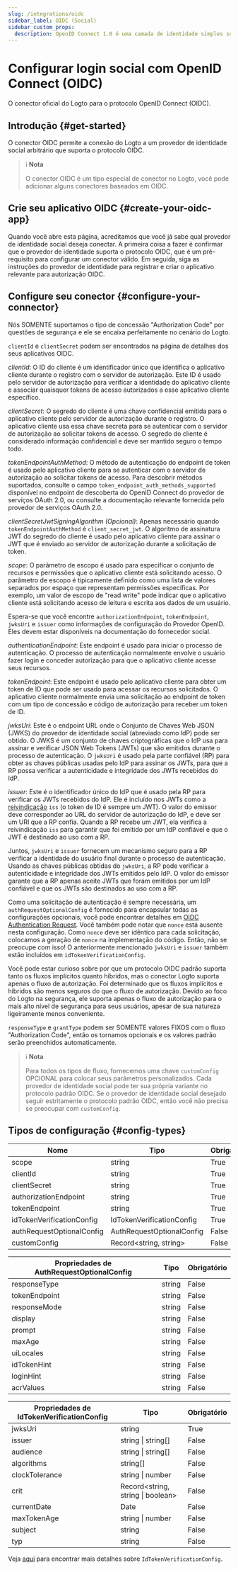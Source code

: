 ```yaml
---
slug: /integrations/oidc
sidebar_label: OIDC (Social)
sidebar_custom_props:
  description: OpenID Connect 1.0 é uma camada de identidade simples sobre o protocolo OAuth 2.0.
---
```



# Configurar login social com OpenID Connect (OIDC)

O conector oficial do Logto para o protocolo OpenID Connect (OIDC).

<GuideTip />

## Introdução \{#get-started}

O conector OIDC permite a conexão do Logto a um provedor de identidade social arbitrário que suporta o protocolo OIDC.

> ℹ️ **Nota**
>
> O conector OIDC é um tipo especial de conector no Logto, você pode adicionar alguns conectores baseados em OIDC.

## Crie seu aplicativo OIDC \{#create-your-oidc-app}

Quando você abre esta página, acreditamos que você já sabe qual provedor de identidade social deseja conectar. A primeira coisa a fazer é confirmar que o provedor de identidade suporta o protocolo OIDC, que é um pré-requisito para configurar um conector válido. Em seguida, siga as instruções do provedor de identidade para registrar e criar o aplicativo relevante para autorização OIDC.

## Configure seu conector \{#configure-your-connector}

Nós SOMENTE suportamos o tipo de concessão "Authorization Code" por questões de segurança e ele se encaixa perfeitamente no cenário do Logto.

`clientId` e `clientSecret` podem ser encontrados na página de detalhes dos seus aplicativos OIDC.

_clientId_: O ID do cliente é um identificador único que identifica o aplicativo cliente durante o registro com o servidor de autorização. Este ID é usado pelo servidor de autorização para verificar a identidade do aplicativo cliente e associar quaisquer tokens de acesso autorizados a esse aplicativo cliente específico.

_clientSecret_: O segredo do cliente é uma chave confidencial emitida para o aplicativo cliente pelo servidor de autorização durante o registro. O aplicativo cliente usa essa chave secreta para se autenticar com o servidor de autorização ao solicitar tokens de acesso. O segredo do cliente é considerado informação confidencial e deve ser mantido seguro o tempo todo.

_tokenEndpointAuthMethod_: O método de autenticação do endpoint de token é usado pelo aplicativo cliente para se autenticar com o servidor de autorização ao solicitar tokens de acesso. Para descobrir métodos suportados, consulte o campo `token_endpoint_auth_methods_supported` disponível no endpoint de descoberta do OpenID Connect do provedor de serviços OAuth 2.0, ou consulte a documentação relevante fornecida pelo provedor de serviços OAuth 2.0.

_clientSecretJwtSigningAlgorithm (Opcional)_: Apenas necessário quando `tokenEndpointAuthMethod` é `client_secret_jwt`. O algoritmo de assinatura JWT do segredo do cliente é usado pelo aplicativo cliente para assinar o JWT que é enviado ao servidor de autorização durante a solicitação de token.

_scope_: O parâmetro de escopo é usado para especificar o conjunto de recursos e permissões que o aplicativo cliente está solicitando acesso. O parâmetro de escopo é tipicamente definido como uma lista de valores separados por espaço que representam permissões específicas. Por exemplo, um valor de escopo de "read write" pode indicar que o aplicativo cliente está solicitando acesso de leitura e escrita aos dados de um usuário.

Espera-se que você encontre `authorizationEndpoint`, `tokenEndpoint`, `jwksUri` e `issuer` como informações de configuração do Provedor OpenID. Eles devem estar disponíveis na documentação do fornecedor social.

_authenticationEndpoint_: Este endpoint é usado para iniciar o processo de autenticação. O processo de autenticação normalmente envolve o usuário fazer login e conceder autorização para que o aplicativo cliente acesse seus recursos.

_tokenEndpoint_: Este endpoint é usado pelo aplicativo cliente para obter um token de ID que pode ser usado para acessar os recursos solicitados. O aplicativo cliente normalmente envia uma solicitação ao endpoint de token com um tipo de concessão e código de autorização para receber um token de ID.

_jwksUri_: Este é o endpoint URL onde o Conjunto de Chaves Web JSON (JWKS) do provedor de identidade social (abreviado como IdP) pode ser obtido. O JWKS é um conjunto de chaves criptográficas que o IdP usa para assinar e verificar JSON Web Tokens (JWTs) que são emitidos durante o processo de autenticação. O `jwksUri` é usado pela parte confiável (RP) para obter as chaves públicas usadas pelo IdP para assinar os JWTs, para que a RP possa verificar a autenticidade e integridade dos JWTs recebidos do IdP.

_issuer_: Este é o identificador único do IdP que é usado pela RP para verificar os JWTs recebidos do IdP. Ele é incluído nos JWTs como a [reivindicação](https://www.rfc-editor.org/rfc/rfc7519#section-4) `iss` (o token de ID é sempre um JWT). O valor do emissor deve corresponder ao URL do servidor de autorização do IdP, e deve ser um URI que a RP confia. Quando a RP recebe um JWT, ela verifica a reivindicação `iss` para garantir que foi emitido por um IdP confiável e que o JWT é destinado ao uso com a RP.

Juntos, `jwksUri` e `issuer` fornecem um mecanismo seguro para a RP verificar a identidade do usuário final durante o processo de autenticação. Usando as chaves públicas obtidas do `jwksUri`, a RP pode verificar a autenticidade e integridade dos JWTs emitidos pelo IdP. O valor do emissor garante que a RP apenas aceite JWTs que foram emitidos por um IdP confiável e que os JWTs são destinados ao uso com a RP.

Como uma solicitação de autenticação é sempre necessária, um `authRequestOptionalConfig` é fornecido para encapsular todas as configurações opcionais, você pode encontrar detalhes em [OIDC Authentication Request](https://openid.net/specs/openid-connect-core-1_0.html#AuthRequest). Você também pode notar que `nonce` está ausente nesta configuração. Como `nonce` deve ser idêntico para cada solicitação, colocamos a geração de `nonce` na implementação do código. Então, não se preocupe com isso! O anteriormente mencionado `jwksUri` e `issuer` também estão incluídos em `idTokenVerificationConfig`.

Você pode estar curioso sobre por que um protocolo OIDC padrão suporta tanto os fluxos implícitos quanto híbridos, mas o conector Logto suporta apenas o fluxo de autorização. Foi determinado que os fluxos implícitos e híbridos são menos seguros do que o fluxo de autorização. Devido ao foco do Logto na segurança, ele suporta apenas o fluxo de autorização para o mais alto nível de segurança para seus usuários, apesar de sua natureza ligeiramente menos conveniente.

`responseType` e `grantType` podem ser SOMENTE valores FIXOS com o fluxo "Authorization Code", então os tornamos opcionais e os valores padrão serão preenchidos automaticamente.

> ℹ️ **Nota**
>
> Para todos os tipos de fluxo, fornecemos uma chave `customConfig` OPCIONAL para colocar seus parâmetros personalizados.
> Cada provedor de identidade social pode ter sua própria variante no protocolo padrão OIDC. Se o provedor de identidade social desejado seguir estritamente o protocolo padrão OIDC, então você não precisa se preocupar com `customConfig`.

## Tipos de configuração \{#config-types}

| Nome                      | Tipo                      | Obrigatório |
| ------------------------- | ------------------------- | ----------- |
| scope                     | string                    | True        |
| clientId                  | string                    | True        |
| clientSecret              | string                    | True        |
| authorizationEndpoint     | string                    | True        |
| tokenEndpoint             | string                    | True        |
| idTokenVerificationConfig | IdTokenVerificationConfig | True        |
| authRequestOptionalConfig | AuthRequestOptionalConfig | False       |
| customConfig              | Record\<string, string>   | False       |

| Propriedades de AuthRequestOptionalConfig | Tipo   | Obrigatório |
| ----------------------------------------- | ------ | ----------- |
| responseType                              | string | False       |
| tokenEndpoint                             | string | False       |
| responseMode                              | string | False       |
| display                                   | string | False       |
| prompt                                    | string | False       |
| maxAge                                    | string | False       |
| uiLocales                                 | string | False       |
| idTokenHint                               | string | False       |
| loginHint                                 | string | False       |
| acrValues                                 | string | False       |

| Propriedades de IdTokenVerificationConfig | Tipo                               | Obrigatório |
| ----------------------------------------- | ---------------------------------- | ----------- |
| jwksUri                                   | string                             | True        |
| issuer                                    | string \| string[]                 | False       |
| audience                                  | string \| string[]                 | False       |
| algorithms                                | string[]                           | False       |
| clockTolerance                            | string \| number                   | False       |
| crit                                      | Record\<string, string \| boolean> | False       |
| currentDate                               | Date                               | False       |
| maxTokenAge                               | string \| number                   | False       |
| subject                                   | string                             | False       |
| typ                                       | string                             | False       |

Veja [aqui](https://github.com/panva/jose/blob/main/docs/jwt/verify/interfaces/JWTVerifyOptions.md) para encontrar mais detalhes sobre `IdTokenVerificationConfig`.
